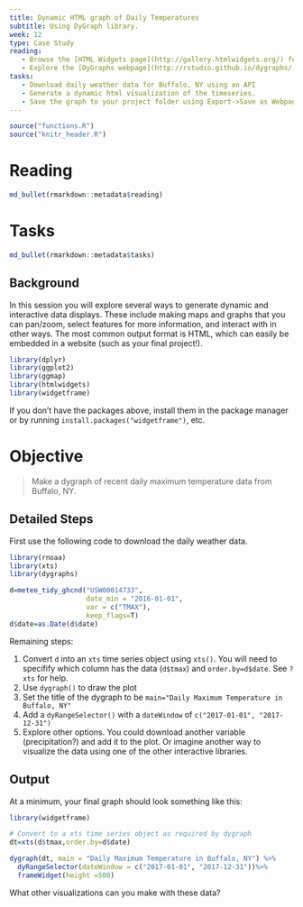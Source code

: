 ```yaml
---
title: Dynamic HTML graph of Daily Temperatures
subtitle: Using DyGraph library.
week: 12
type: Case Study
reading:
   - Browse the [HTML Widgets page](http://gallery.htmlwidgets.org/) for many more examples. Take notes in your readme.md about potential uses in your project.
   - Explore the [DyGraphs webpage](http://rstudio.github.io/dygraphs/)
tasks:
   - Download daily weather data for Buffalo, NY using an API
   - Generate a dynamic html visualization of the timeseries. 
   - Save the graph to your project folder using Export->Save as Webpage
---
```



```r
source("functions.R")
source("knitr_header.R")
```

# Reading

```r
md_bullet(rmarkdown::metadata$reading)
```


# Tasks

```r
md_bullet(rmarkdown::metadata$tasks)
```

## Background
In this session you will explore several ways to generate dynamic and interactive data displays.  These include making maps and graphs that you can pan/zoom, select features for more information, and interact with in other ways.  The most common output format is HTML, which can easily be embedded in a website (such as your final project!).

```r
library(dplyr)
library(ggplot2)
library(ggmap)
library(htmlwidgets)
library(widgetframe)
```

If you don't have the packages above, install them in the package manager or by running `install.packages("widgetframe")`, etc. 

# Objective
> Make a dygraph of recent daily maximum temperature data from Buffalo, NY.

## Detailed Steps

First use the following code to download the daily weather data.

```r
library(rnoaa)
library(xts)
library(dygraphs)

d=meteo_tidy_ghcnd("USW00014733",
                   date_min = "2016-01-01", 
                   var = c("TMAX"),
                   keep_flags=T)
d$date=as.Date(d$date)
```

Remaining steps:

1. Convert `d` into an `xts` time series object using `xts()`.  You will need to specifify which column has the data (`d$tmax`) and `order.by=d$date`. See `?xts` for help. 
2. Use `dygraph()` to draw the plot
3. Set the title of the dygraph to be `main="Daily Maximum Temperature in Buffalo, NY"`
4. Add a `dyRangeSelector()` with a `dateWindow` of `c("2017-01-01", "2017-12-31")`
5. Explore other options.  You could download another variable (precipitation?) and add it to the plot. Or imagine another way to visualize the data using one of the other interactive libraries.  

## Output

At a minimum, your final graph should look something like this:

```r
library(widgetframe)

# Convert to a xts time series object as required by dygraph
dt=xts(d$tmax,order.by=d$date)

dygraph(dt, main = "Daily Maximum Temperature in Buffalo, NY") %>% 
  dyRangeSelector(dateWindow = c("2017-01-01", "2017-12-31"))%>%
  frameWidget(height =500)
```

What other visualizations can you make with these data?
